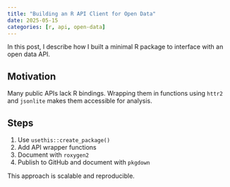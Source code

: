 ```yaml
---
title: "Building an R API Client for Open Data"
date: 2025-05-15
categories: [r, api, open-data]
---
```


In this post, I describe how I built a minimal R package to interface with an open data API.

## Motivation

Many public APIs lack R bindings. Wrapping them in functions using `httr2` and `jsonlite` makes them accessible for analysis.

## Steps

1. Use `usethis::create_package()`
2. Add API wrapper functions
3. Document with `roxygen2`
4. Publish to GitHub and document with `pkgdown`

This approach is scalable and reproducible.
